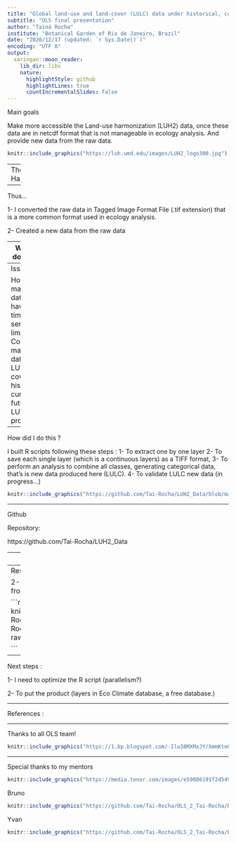 ```yaml
---
title: "Global land-use and land-cover (LULC) data under historical, current, and future climatic conditions for ecologists"
subtitle: "OLS final presentation"
author: "Tainá Rocha"
institute: "Botanical Garden of Rio de Janeiro, Brazil"
date: "2020/12/17 (updated: `r Sys.Date()`)"
encoding: "UTF 8"
output:
  xaringan::moon_reader:
    lib_dir: libs
    nature:
      highlightStyle: github
      highlightLines: true
      countIncrementalSlides: false
---
```

Main goals

Make more accessible the Land-use harmonization (LUH2) data, once these data are in netcdf format that is not manageable in ecology analysis. And provide new data from the raw data. 

```r
knitr::include_graphics("https://luh.umd.edu/images/LUH2_logo300.jpg")
```
---
The Land-use Harmonization 
```r
knitr::include_graphics("https://luh.umd.edu/images/LUH2_logo300.jpg")
```
 - primf: forested primary land
 - primn: non-forested primary land
 - secdf: potentially forested secondary land
 - secdn: potentially non-forested secondary land
 - pastr: managed pasture
 - range: rangeland
 - urban: urban land
 - c3ann: C3 annual crops
 - c3per: C3 perennial crops
 - c4ann: C4 annual crops
 - c4per: C4 perennial crops
 - c3nfx: C3 nitrogen-fixing crops

---

Thus... 

1- I converted the raw data in Tagged Image Format File (.tif extension) that is a more common format used in ecology analysis. 

2- Created a new data from the raw data

--- 
Why do I do  this ? # 

Mapping the Land-Use Land-Cover (LULC) changes through time is important and desirable in many fields in ecology like to predict the threats or propose effective conservation policies and many others (Jetz,Wilcove, Dobson, 2007).
 
---
Issues

However many databases have a time-series limitation. Contrary of many databases, LUH2 covers historical, current and future LULC projections.

---
How did I do this ?

I built R scripts following these steps : 
1- To extract one by one layer 
2- To save each single layer (which is a continuous layers) as a TIFF format, 
3- To perform an analysis to combine all classes, generating categorical data, that's is new data produced here (LULC).
4- To validate LULC new data (in progress...)
```r

knitr::include_graphics("https://github.com/Tai-Rocha/LUH2_Data/blob/master/doc/Figures/LUH2%20_LULC.png?raw=true")

```

---

Github

Repository:

https://github.com/Tai-Rocha/LUH2_Data

---
Results

 1- Several continuous layers for each class and for each year from 850 to 2100 (Raw data in tiff format)

```r
knitr::include_graphics("https://github.com/Tai-Rocha/OLS_2_Tai-Rocha/blob/master/img/forested%20primary%20land_ols.png?raw=true")

```
 
---
 Results

 2- Land use land cover data (categorical layer) from each year.

```r
knitr::include_graphics("https://github.com/Tai-Rocha/OLS_2_Tai-Rocha/blob/master/img/LULC_2010.jpg?raw=true")

```
---
Next steps :

1- I need to optimize the R script (parallelism?) 

2- To put the product (layers in Eco Climate database, a free database.)


---

References :



---

Thanks to all OLS team!

```r
knitr::include_graphics("https://1.bp.blogspot.com/-Ilu38MXMxJY/XmmKto0HnGI/AAAAAAA2O5s/lQmNs4-TlGAbWkrCtw_vIkVkKKifIRlQQCLcBGAsYHQ/s1600/AS0006470_02.gif")

```

---
Special thanks to my mentors

```r
knitr::include_graphics("https://media.tenor.com/images/e59086191f2d5492dac1291d1629dde2/tenor.gif")

```

Bruno 
```r
knitr::include_graphics("https://github.com/Tai-Rocha/OLS_2_Tai-Rocha/blob/master/img/Bruno.jpg?raw=true")

```
Yvan
```r
knitr::include_graphics("https://github.com/Tai-Rocha/OLS_2_Tai-Rocha/blob/master/img/Yvan.jpg?raw=true")

```









